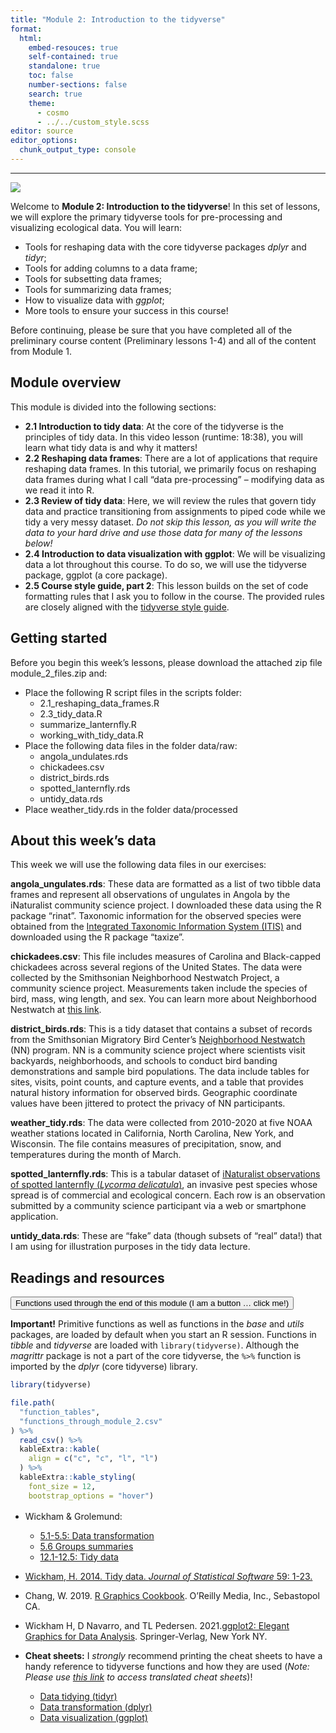 ```yaml
---
title: "Module 2: Introduction to the tidyverse"
format:
  html:
    embed-resouces: true
    self-contained: true
    standalone: true
    toc: false
    number-sections: false
    search: true
    theme: 
      - cosmo
      - ../../custom_style.scss
editor: source
editor_options: 
  chunk_output_type: console
---
```


<hr>

<div>

![](../../images/hex_complex.png){.intro_image}

Welcome to **Module 2: Introduction to the tidyverse**! In this set of lessons, we will explore the primary tidyverse tools for pre-processing and visualizing ecological data. You will learn:

-   Tools for reshaping data with the core tidyverse packages *dplyr* and *tidyr*;
-   Tools for adding columns to a data frame;
-   Tools for subsetting data frames;
-   Tools for summarizing data frames;
-   How to visualize data with *ggplot*;
-   More tools to ensure your success in this course!

Before continuing, please be sure that you have completed all of the preliminary course content (Preliminary lessons 1-4) and all of the content from Module 1.

</div>

## Module overview

This module is divided into the following sections:

-   **2.1 Introduction to tidy data**: At the core of the tidyverse is the principles of tidy data. In this video lesson (runtime: 18:38), you will learn what tidy data is and why it matters!
-   **2.2 Reshaping data frames**: There are a lot of applications that require reshaping data frames. In this tutorial, we primarily focus on reshaping data frames during what I call "data pre-processing" -- modifying data as we read it into R. 
-   **2.3 Review of tidy data**: Here, we will review the rules that govern tidy data and practice transitioning from assignments to piped code while we tidy a very messy dataset. *Do not skip this lesson, as you will write the data to your hard drive and use those data for many of the lessons below!*
-   **2.4 Introduction to data visualization with ggplot**: We will be visualizing data a lot throughout this course. To do so, we will use the tidyverse package, ggplot (a core package).
-   **2.5 Course style guide, part 2**: This lesson builds on the set of code formatting rules that I ask you to follow in the course. The provided rules are closely aligned with the [tidyverse style guide](https://style.tidyverse.org/){target="_blank"}.

## Getting started

Before you begin this week's lessons, please download the attached zip file [module_2_files.zip]{.mono} and:

* Place the following R script files in the [scripts]{.mono} folder:
    * [2.1_reshaping_data_frames.R]{.mono}
    * [2.3_tidy_data.R]{.mono}
    * [summarize_lanternfly.R]{.mono}
    * [working_with_tidy_data.R]{.mono}
    
* Place the following data files in the folder [data/raw]{.mono}:
    * [angola_undulates.rds]{.mono}
    * [chickadees.csv]{.mono}
    * [district_birds.rds]{.mono}
    * [spotted_lanternfly.rds]{.mono}
    * [untidy_data.rds]{.mono}
* Place [weather_tidy.rds]{.mono} in the folder [data/processed]{.mono}

## About this week's data

This week we will use the following data files in our exercises:

**[angola_ungulates.rds]{.mono}**: These data are formatted as a list of two tibble data frames and represent all observations of ungulates in Angola by the iNaturalist community science project. I downloaded these data using the R package “rinat”. Taxonomic information for the observed species were obtained from the [Integrated Taxonomic Information System (ITIS)](https://www.itis.gov/) and downloaded using the R package “taxize”.

**[chickadees.csv]{.mono}**: This file includes measures of Carolina and Black-capped chickadees across several regions of the United States. The data were collected by the Smithsonian Neighborhood Nestwatch Project, a community science project. Measurements taken include the species of bird, mass, wing length, and sex. You can learn more about Neighborhood Nestwatch at [this link](https://nationalzoo.si.edu/migratory-birds/neighborhood-nestwatch).

**[district_birds.rds]{.mono}**: This is a tidy dataset that contains a subset of records from the Smithsonian Migratory Bird Center's [Neighborhood Nestwatch](https://nationalzoo.si.edu/migratory-birds/neighborhood-nestwatch) (NN) program. NN is a community science project where scientists visit backyards, neighborhoods, and schools to conduct bird banding demonstrations and sample bird populations. The data include tables for sites, visits, point counts, and capture events, and a table that provides natural history information for observed birds. Geographic coordinate values have been jittered to protect the privacy of NN participants.

**[weather_tidy.rds]{.mono}**: The data were collected from 2010-2020 at five NOAA weather stations located in California, North Carolina, New York, and Wisconsin. The file contains measures of precipitation, snow, and temperatures during the month of March.

**[spotted_lanternfly.rds]{.mono}**: This is a tabular dataset of [iNaturalist observations of spotted lanternfly (*Lycorma delicatula*)](https://www.inaturalist.org/projects/spotted-lanternfly), an invasive pest species whose spread is of commercial and ecological concern. Each row is an observation submitted by a community science participant via a web or smartphone application.

**[untidy_data.rds]{.mono}**: These are "fake" data (though subsets of "real" data!) that I am using for illustration purposes in the tidy data lecture.

## Readings and resources

<button class="accordion">Functions used through the end of this module (I am a button ... click me!)</button>
::: panel
**Important!** Primitive functions as well as functions in the *base* and *utils* packages, are loaded by default when you start an R session. Functions in *tibble* and *tidyverse* are loaded with `library(tidyverse)`. Although the *magrittr* package is not a part of the core tidyverse, the `%>%` function is imported by the *dplyr* (core tidyverse) library.

::: function_table

```r
library(tidyverse)

file.path(
  "function_tables",
  "functions_through_module_2.csv"
) %>% 
  read_csv() %>% 
  kableExtra::kable(
    align = c("c", "c", "l", "l")
  ) %>%
  kableExtra::kable_styling(
    font_size = 12,
    bootstrap_options = "hover")
```

:::

:::

:::{style="margin-top:16px;"}

-   Wickham & Grolemund:
    -   [5.1-5.5: Data transformation](https://r4ds.had.co.nz/transform.html#transform){target="_blank"}
    -   [5.6 Groups summaries](https://r4ds.had.co.nz/transform.html?q=group#grouped-summaries-with-summarise){target="_blank"}
    -   [12.1-12.5: Tidy data](https://r4ds.had.co.nz/tidy-data.html){target="_blank"}

-   [Wickham, H. 2014. Tidy data. *Journal of Statistical Software* 59: 1-23.](https://vita.had.co.nz/papers/tidy-data.pdf){target="_blank"}

-   Chang, W. 2019. [R Graphics Cookbook](https://r-graphics.org/){target="_blank"}. O’Reilly Media, Inc., Sebastopol CA.

-   Wickham H, D Navarro, and TL Pedersen. 2021.[ggplot2: Elegant Graphics for Data Analysis](https://ggplot2-book.org/index.html){target="_blank"}. Springer-Verlag, New York NY.

-   **Cheat sheets:** I *strongly* recommend printing the cheat sheets to have a handy reference to tidyverse functions and how they are used (*Note: Please use [this link](https://rstudio.github.io/cheatsheets/translations.html) to access translated cheat sheets*)!

    -   [Data tidying (tidyr)](https://raw.githubusercontent.com/rstudio/cheatsheets/main/tidyr.pdf){target="_blank"}
    -   [Data transformation (dplyr)](https://raw.githubusercontent.com/rstudio/cheatsheets/main/data-transformation.pdf){target="_blank"}
    -   [Data visualization (ggplot)](https://rstudio.github.io/cheatsheets/html/data-visualization.html){target="_blank"}

:::

<script>
var acc = document.getElementsByClassName("accordion");
var i;

for (i = 0; i < acc.length; i++) {
  acc[i].addEventListener("click", function() {
    this.classList.toggle("active");
    var panel = this.nextElementSibling;
    if (panel.style.display === "block") {
      panel.style.display = "none";
    } else {
      panel.style.display = "block";
    }
  });
}
</script>

